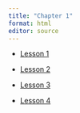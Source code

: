 ```yaml
---
title: "Chapter 1"
format: html
editor: source
---
```


-   [Lesson 1](chapter_1_lesson_1_class.html)

-   [Lesson 2](chapter_1_lesson_2_class.html)

-   [Lesson 3](chapter_1_lesson_3_class.html)

-   [Lesson 4](chapter_1_lesson_4_class.html)
